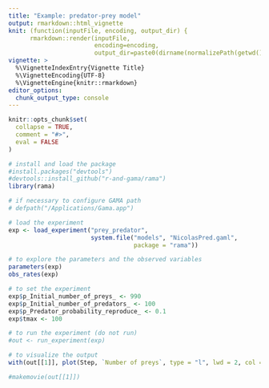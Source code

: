 ```yaml
---
title: "Example: predator-prey model"
output: rmarkdown::html_vignette
knit: (function(inputFile, encoding, output_dir) { 
      rmarkdown::render(inputFile,
                        encoding=encoding, 
                        output_dir=paste0(dirname(normalizePath(getwd())), "/inst/doc"))})
vignette: >
  %\VignetteIndexEntry{Vignette Title}
  %\VignetteEncoding{UTF-8}
  %\VignetteEngine{knitr::rmarkdown}
editor_options: 
  chunk_output_type: console
---
```


```r
knitr::opts_chunk$set(
  collapse = TRUE,
  comment = "#>",
  eval = FALSE
)
```

```r
# install and load the package
#install.packages("devtools")
#devtools::install_github("r-and-gama/rama")
library(rama)

# if necessary to configure GAMA path
# defpath("/Applications/Gama.app")

# load the experiment
exp <- load_experiment("prey_predator",
                       system.file("models", "NicolasPred.gaml",
                                   package = "rama"))

# to explore the parameters and the observed variables
parameters(exp)
obs_rates(exp)

# to set the experiment
exp$p_Initial_number_of_preys_ <- 990
exp$p_Initial_number_of_predators_ <- 100
exp$p_Predator_probability_reproduce_ <- 0.1
exp$tmax <- 100

# to run the experiment (do not run)
#out <- run_experiment(exp)

# to visualize the output
with(out[[1]], plot(Step, `Number of preys`, type = "l", lwd = 2, col = "red"))

#makemovie(out[[1]])
```

